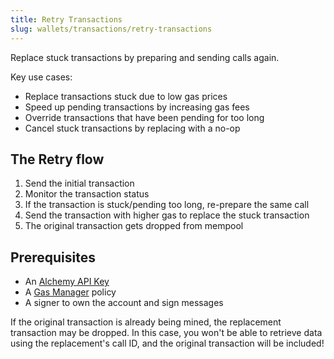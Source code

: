 ```yaml
---
title: Retry Transactions
slug: wallets/transactions/retry-transactions
---
```


Replace stuck transactions by preparing and sending calls again.

Key use cases:
- Replace transactions stuck due to low gas prices
- Speed up pending transactions by increasing gas fees
- Override transactions that have been pending for too long
- Cancel stuck transactions by replacing with a no-op

## The Retry flow

1. Send the initial transaction
2. Monitor the transaction status
3. If the transaction is stuck/pending too long, re-prepare the same call
4. Send the transaction with higher gas to replace the stuck transaction
5. The original transaction gets dropped from mempool

## Prerequisites

- An [Alchemy API Key](https://dashboard.alchemy.com/apps)
- A [Gas Manager](https://dashboard.alchemy.com/gas-manager/policy/create) policy
- A signer to own the account and sign messages

<Info>
  If the original transaction is already being mined, the replacement
  transaction may be dropped. In this case, you won't be able to retrieve data
  using the replacement's call ID, and the original transaction will be
  included!
</Info>

<Tabs>
  <Tab title="React">
    <Markdown src="react.mdx" />
  </Tab>
  <Tab title="Javascript">
    <Markdown src="client.mdx" />
  </Tab>
  <Tab title="APIs">
    <Markdown src="api.mdx" />
  </Tab>
</Tabs>
